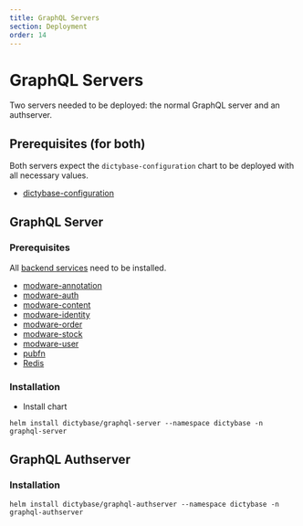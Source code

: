 ```yaml
---
title: GraphQL Servers
section: Deployment
order: 14
---
```


# GraphQL Servers

Two servers needed to be deployed: the normal GraphQL server and an authserver.

## Prerequisites (for both)

Both servers expect the `dictybase-configuration` chart to be deployed with all necessary values.

- [dictybase-configuration](/deployment/dictybase-configuration)

## GraphQL Server

### Prerequisites

All [backend services](/deployment/backend) need to be installed.

- [modware-annotation](https://github.com/dictyBase/modware-annotation)
- [modware-auth](https://github.com/dictyBase/modware-auth)
- [modware-content](https://github.com/dictyBase/modware-content)
- [modware-identity](https://github.com/dictyBase/modware-identity)
- [modware-order](https://github.com/dictyBase/modware-order)
- [modware-stock](https://github.com/dictyBase/modware-stock)
- [modware-user](https://github.com/dictyBase/modware-user)
- [pubfn](https://github.com/dictybase-playground/kubeless-gofn/tree/master/publication)
- [Redis](/deployment/redis)

### Installation

- Install chart

```shell
helm install dictybase/graphql-server --namespace dictybase -n graphql-server
```

## GraphQL Authserver

### Installation

```shell
helm install dictybase/graphql-authserver --namespace dictybase -n graphql-authserver
```
